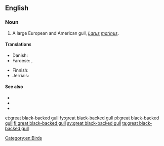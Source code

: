 ==English==

===Noun===
{{en-noun|head=[[great]] [[black]]-[[backed]] [[gull]]}}

# A large European and American gull, ''[[Larus]] [[marinus]]''.

====Translations====
{{trans-top|''Larus marinus''}}
* Danish: {{t|da|svartbag|c}}
* Faroese: {{t|fo|svartbakur|m}}, {{t|fo|bakur|m}}
{{trans-mid}}
* Finnish: {{t+|fi|merilokki}}
* Jèrriais: {{tø|roa-jer|néthe mauve|f}}
{{trans-bottom}}

====See also====
* {{pedia|Great Black-backed Gull}}
* {{specieslite|Larus marinus}}
* {{commonslite|Larus marinus}}

[[Category:en:Birds]]

[[et:great black-backed gull]]
[[fy:great black-backed gull]]
[[pl:great black-backed gull]]
[[fi:great black-backed gull]]
[[sv:great black-backed gull]]
[[ta:great black-backed gull]]